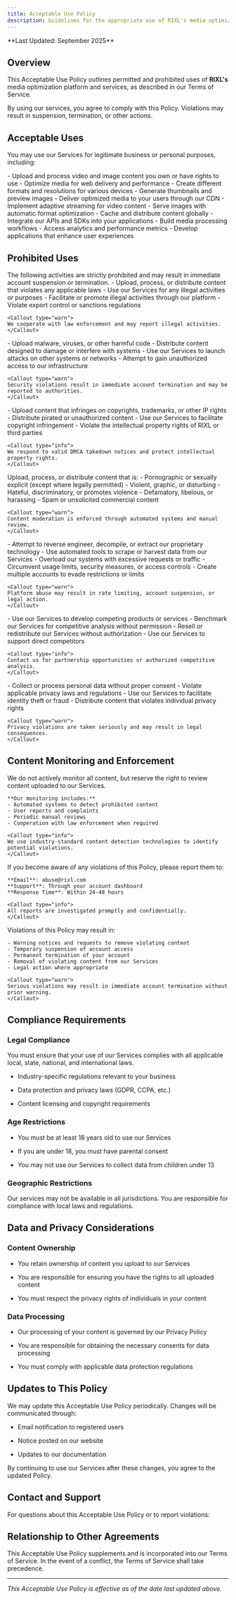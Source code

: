 ```yaml
---
title: Acceptable Use Policy
description: Guidelines for the appropriate use of RIXL's media optimization platform and services.
---
```



<Callout type="info">
**Last Updated: September 2025**
</Callout>

## Overview

This Acceptable Use Policy outlines permitted and prohibited uses of **RIXL's** media optimization platform and services, as described in our Terms of Service.

<Callout type="warn">
By using our services, you agree to comply with this Policy. Violations may result in suspension, termination, or other actions.
</Callout>

## Acceptable Uses

You may use our Services for legitimate business or personal purposes, including:

<Cards>
  <Card title="Media Processing and Optimization" description="Transform and enhance your content">
    - Upload and process video and image content you own or have rights to use
    - Optimize media for web delivery and performance
    - Create different formats and resolutions for various devices
    - Generate thumbnails and preview images
  </Card>

  <Card title="Content Delivery" description="Distribute your media globally">
    - Deliver optimized media to your users through our CDN
    - Implement adaptive streaming for video content
    - Serve images with automatic format optimization
    - Cache and distribute content globally
  </Card>

  <Card title="Integration and Development" description="Build with our platform">
    - Integrate our APIs and SDKs into your applications
    - Build media processing workflows
    - Access analytics and performance metrics
    - Develop applications that enhance user experiences
  </Card>
</Cards>



## Prohibited Uses

<Callout type="warn">
The following activities are strictly prohibited and may result in immediate account suspension or termination.
</Callout>

<Cards>
  <Card title="Illegal Content and Activities" description="Content and activities that violate laws">
    - Upload, process, or distribute content that violates any applicable laws
    - Use our Services for any illegal activities or purposes
    - Facilitate or promote illegal activities through our platform
    - Violate export control or sanctions regulations

    <Callout type="warn">
    We cooperate with law enforcement and may report illegal activities.
    </Callout>
  </Card>

  <Card title="Harmful or Malicious Content" description="Content that poses security risks">
    - Upload malware, viruses, or other harmful code
    - Distribute content designed to damage or interfere with systems
    - Use our Services to launch attacks on other systems or networks
    - Attempt to gain unauthorized access to our infrastructure

    <Callout type="warn">
    Security violations result in immediate account termination and may be reported to authorities.
    </Callout>
  </Card>

  <Card title="Intellectual Property Violations" description="Respect for IP rights">
    - Upload content that infringes on copyrights, trademarks, or other IP rights
    - Distribute pirated or unauthorized content
    - Use our Services to facilitate copyright infringement
    - Violate the intellectual property rights of RIXL or third parties

    <Callout type="info">
    We respond to valid DMCA takedown notices and protect intellectual property rights.
    </Callout>
  </Card>

  <Card title="Inappropriate Content" description="Content that violates community standards">
    Upload, process, or distribute content that is:
    - Pornographic or sexually explicit (except where legally permitted)
    - Violent, graphic, or disturbing
    - Hateful, discriminatory, or promotes violence
    - Defamatory, libelous, or harassing
    - Spam or unsolicited commercial content

    <Callout type="warn">
    Content moderation is enforced through automated systems and manual review.
    </Callout>
  </Card>

  <Card title="Platform Abuse" description="Misuse of our services and systems">
    - Attempt to reverse engineer, decompile, or extract our proprietary technology
    - Use automated tools to scrape or harvest data from our Services
    - Overload our systems with excessive requests or traffic
    - Circumvent usage limits, security measures, or access controls
    - Create multiple accounts to evade restrictions or limits

    <Callout type="warn">
    Platform abuse may result in rate limiting, account suspension, or legal action.
    </Callout>
  </Card>

  <Card title="Competitive Activities" description="Unauthorized commercial use">
    - Use our Services to develop competing products or services
    - Benchmark our Services for competitive analysis without permission
    - Resell or redistribute our Services without authorization
    - Use our Services to support direct competitors

    <Callout type="info">
    Contact us for partnership opportunities or authorized competitive analysis.
    </Callout>
  </Card>

  <Card title="Privacy and Data Protection Violations" description="Respect for privacy rights">
    - Collect or process personal data without proper consent
    - Violate applicable privacy laws and regulations
    - Use our Services to facilitate identity theft or fraud
    - Distribute content that violates individual privacy rights

    <Callout type="warn">
    Privacy violations are taken seriously and may result in legal consequences.
    </Callout>
  </Card>
</Cards>



## Content Monitoring and Enforcement

<Cards>
  <Card title="Monitoring Approach" description="How we detect violations">
    We do not actively monitor all content, but reserve the right to review content uploaded to our Services.

    **Our monitoring includes:**
    - Automated systems to detect prohibited content
    - User reports and complaints
    - Periodic manual reviews
    - Cooperation with law enforcement when required

    <Callout type="info">
    We use industry-standard content detection technologies to identify potential violations.
    </Callout>
  </Card>

  <Card title="Reporting Violations" description="How to report policy violations">
    If you become aware of any violations of this Policy, please report them to:

    **Email**: abuse@rixl.com
    **Support**: Through your account dashboard
    **Response Time**: Within 24-48 hours

    <Callout type="info">
    All reports are investigated promptly and confidentially.
    </Callout>
  </Card>

  <Card title="Enforcement Actions" description="Consequences of policy violations">
    Violations of this Policy may result in:

    - Warning notices and requests to remove violating content
    - Temporary suspension of account access
    - Permanent termination of your account
    - Removal of violating content from our Services
    - Legal action where appropriate

    <Callout type="warn">
    Serious violations may result in immediate account termination without prior warning.
    </Callout>
  </Card>
</Cards>



## Compliance Requirements



### Legal Compliance

You must ensure that your use of our Services complies with all applicable local, state, national, and international laws.

- Industry-specific regulations relevant to your business

- Data protection and privacy laws (GDPR, CCPA, etc.)

- Content licensing and copyright requirements



### Age Restrictions

- You must be at least 18 years old to use our Services

- If you are under 18, you must have parental consent

- You may not use our Services to collect data from children under 13



### Geographic Restrictions

Our services may not be available in all jurisdictions. You are responsible for compliance with local laws and regulations.



## Data and Privacy Considerations



### Content Ownership

- You retain ownership of content you upload to our Services

- You are responsible for ensuring you have the rights to all uploaded content

- You must respect the privacy rights of individuals in your content



### Data Processing

- Our processing of your content is governed by our Privacy Policy

- You are responsible for obtaining the necessary consents for data processing

- You must comply with applicable data protection regulations



## Updates to This Policy



We may update this Acceptable Use Policy periodically. Changes will be communicated through:

- Email notification to registered users

- Notice posted on our website

- Updates to our documentation



By continuing to use our Services after these changes, you agree to the updated Policy.



## Contact and Support

For questions about this Acceptable Use Policy or to report violations:

<AcceptableUseContactCards />



## Relationship to Other Agreements
This Acceptable Use Policy supplements and is incorporated into our Terms of Service. In the event of a conflict, the Terms of Service shall take precedence.

---

*This Acceptable Use Policy is effective as of the date last updated above.*

